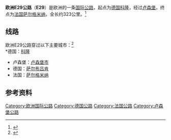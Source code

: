 {{noteTA
|1=zh-hans:萨尔布吕肯; zh-hant:薩爾布魯根;
}}
{{Infobox road2
| country=EUR
| marker_image= [[File:Tabliczka_E29.svg|100px]]
| length_km = 323
| map        = E29 route.jpg
| direction_a = 北
| terminus_a = [[德國|德國]][[科隆|科隆]]
| junction   = 
| direction_b = 南
| terminus_b = [[法國|法國]][[萨尔格米纳|萨尔格米纳]]
| countries  = {{GER}}<br>{{LUX}}<br>{{FRA}}
}}
'''欧洲E29公路'''（'''E29'''）是欧洲的一条[[欧洲国际公路|国际公路]]，起点为[[德国|德国]][[科隆|科隆]]，经过[[卢森堡|卢森堡]]，终点为[[法国|法国]][[萨尔格米纳|萨尔格米纳]]，全长约323公里。<ref>{{Cite web |url = http://www.elbruz.org/eroads/E29.htm |title = E29 |publisher = Elbruz |accessdate = 20 April 2015 |archive-date = 2017-09-04 |archive-url = https://web.archive.org/web/20170904062805/http://www.elbruz.org/eroads/E29.htm |dead-url = no }}</ref>

== 线路 ==
欧洲E29公路穿过以下主要城市：<ref>{{Cite web |url = https://www.unece.org/fileadmin/DAM/trans/conventn/ECE-TRANS-SC1-384e.pdf |title = AGR 2008 revised-384en bis - unece |publisher = UN Treaty Collection |accessdate = 20 April 2015 |archive-date = 2016-03-03 |archive-url = https://web.archive.org/web/20160303232948/http://www.unece.org/fileadmin/DAM/trans/conventn/ECE-TRANS-SC1-384e.pdf |dead-url = no }}</ref><br />
*德国：[[科隆|科隆]]
*卢森堡：[[卢森堡市|卢森堡市]]
*德国：[[萨尔布吕肯|萨尔布吕肯]]
*法国：[[萨尔雷盖米内_(摩泽尔省)|萨尔格米纳]]

==参考资料==
{{reflist}}

{{欧洲国际公路网}}

[[Category:欧洲国际公路|Category:欧洲国际公路]]
[[Category:德国公路|Category:德国公路]]
[[Category:法国公路|Category:法国公路]]
[[Category:卢森堡公路|Category:卢森堡公路]]